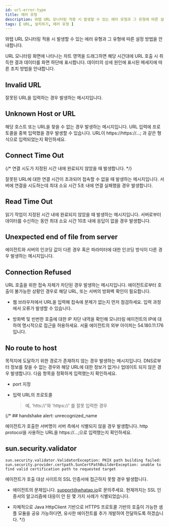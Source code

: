 ```yaml
---
id: url-error-type
title: 에러 유형
description: 와탭 URL 모니터링 적용 시 발생할 수 있는 에러 유형과 그 유형에 따른 설정 방법을 안내합니다.
tags: [ URL, 설치하기, 에러 유형 ]
---
```


와탭 URL 모니터링 적용 시 발생할 수 있는 에러 유형과 그 유형에 따른 설정 방법을 안내합니다.

URL 모니터링 화면에 나타나는 차트 영역을 드래그하면 해당 시간대에 URL 호출 시 취득한 결과 데이터를 화면 하단에 표시합니다. 데이터의 상세 원인에 표시된 메세지에 따른 조치 방법을 안내합니다.

<ImgLang img='url-error-type.png' desc='URL 모니터링 에러 유형' />

## Invalid URL

잘못된 URL을 입력하는 경우 발생하는 메시지입니다. 

## Unknown Host or URL

해당 호스트 또는 URL을 찾을 수 없는 경우 발생하는 메시지입니다. URL 입력에 프로토콜을 중복 입력했을 경우 발생할 수 있습니다. URL이 https://https://…​; 과 같은 형식으로 입력되었는지 확인하세요.

## Connect Time Out

{/* 연결 시도가 지정된 시간 내에 완료되지 않았을 때 발생합니다. */}

잘못된 URL에 대한 연결 시간이 초과되어 접속할 수 없을 때 발생하는 메시지입니다. 서버에 연결을 시도하는데 최대 소요 시간 5초 내에 연결 실패했을 경우 발생합니다. 

## Read Time Out 

읽기 작업이 지정된 시간 내에 완료되지 않았을 때 발생하는 메시지입니다. 서버로부터 데이터를 수신하는 동안 최대 소요 시간 10초 내에 응답이 없을 경우 발생합니다.

## Unexpected end of file from server

에이전트와 서버의 인코딩 값이 다른 경우 혹은 파라미터에 대한 인코딩 방식이 다른 경우 발생하는 메시지입니다. 

## Connection Refused 

URL 호출을 위한 접속 자체가 차단된 경우 발생하는 메시지입니다. 에이전트로부터 호출이 불가능한 상황인 경우로 해당 URL, 또는 서버의 방화벽 확인이 필요합니다.

* 웹 브라우저에서 URL을 입력해 접속에 문제가 없는지 먼저 점검하세요. 입력 과정에서 오류가 발생할 수 있습니다.

* 방화벽 및 빈번한 호출에 대한 IP 차단 내역을 확인해 모니터링 에이전트의 IP에 대하여 명시적으로 접근을 허용하세요. 서울 에이전트의 외부 아이피는 54.180.11.176입니다.

## No route to host

목적지에 도달하기 위한 경로가 존재하지 않는 경우 발생하는 메시지입니다. DNS로부터 정보를 찾을 수 없는 경우와 해당 URL에 대한 정보가 없거나 업데이트 되지 않은 경우 발생합니다. 다음 항목을 정확하게 입력했는지 확인하세요.

* port 지정

* 입력 URL의 프로토콜

  > 예, 'htts://'와 'https://' 를 잘못 입력한 경우



{/* ## handshake alert: unrecognized_name

에이전트가 호출한 서버명이 서버 측에서 식별되지 않을 경우 발생합니다. http protocol을 사용하는 URL을 https://…​;으로 입력했는지 확인하세요.

## sun.security.validator

```text
sun.security.validator.ValidatorException: PKIX path building failed:
sun.security.provider.certpath.SunCertPathBuilderException: unable to find valid certification path to requested target
```

에이전트가 호출 대상 사이트의 SSL 인증서에 접근하지 못할 경우 발생합니다.

* 에이전트의 문제입니다. [support@whatap.io](mailto:support@whatap.io)로 문의주세요. 현재까지는 SSL 인증서의 알고리즘에 대응이 안 된 몇 가지 사례가 식별되었습니다.

* 자체적으로 Java HttpClient 기반으로 HTTPS 프로토콜 기반의 호출이 가능한 샘플 모듈을 공유 가능하다면, 유사한 에이전트를 추가 개발하여 전달하도록 하겠습니다. */}